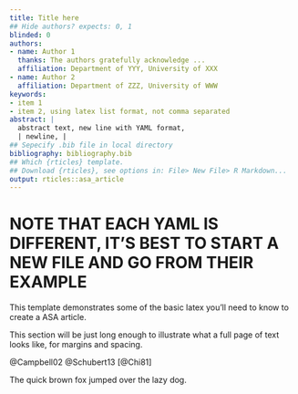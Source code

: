```yaml
---
title: Title here
## Hide authors? expects: 0, 1
blinded: 0
authors: 
- name: Author 1
  thanks: The authors gratefully acknowledge ...
  affiliation: Department of YYY, University of XXX
- name: Author 2
  affiliation: Department of ZZZ, University of WWW
keywords:
- item 1
- item 2, using latex list format, not comma separated
abstract: |
  abstract text, new line with YAML format,
  | newline, |
## Sepecify .bib file in local directory
bibliography: bibliography.bib
## Which {rticles} template.
## Download {rticles}, see options in: File> New File> R Markdown...
output: rticles::asa_article
---
```


# NOTE THAT EACH YAML IS DIFFERENT, IT'S BEST TO START A NEW FILE AND GO FROM THEIR EXAMPLE 

This template demonstrates some of the basic latex you'll need to know to create a ASA article.

\section{Verifications}
\label{sec:verify}
This section will be just long enough to illustrate what a full page of
text looks like, for margins and spacing.

@Campbell02 @Schubert13 [@Chi81]

The quick brown fox jumped over the lazy dog.

